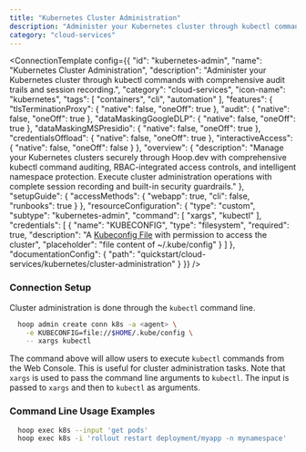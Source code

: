 ```yaml
---
title: "Kubernetes Cluster Administration"
description: "Administer your Kubernetes cluster through kubectl commands with comprehensive audit trails and session recording."
category: "cloud-services"
---
```



<ConnectionTemplate config={{
  "id": "kubernetes-admin",
  "name": "Kubernetes Cluster Administration",
  "description": "Administer your Kubernetes cluster through kubectl commands with comprehensive audit trails and session recording.",
  "category": "cloud-services",
  "icon-name": "kubernetes",
  "tags": [
    "containers",
    "cli",
    "automation"
  ],
  "features": {
    "tlsTerminationProxy": {
      "native": false,
      "oneOff": true
    },
    "audit": {
      "native": false,
      "oneOff": true
    },
    "dataMaskingGoogleDLP": {
      "native": false,
      "oneOff": true
    },
    "dataMaskingMSPresidio": {
      "native": false,
      "oneOff": true
    },
    "credentialsOffload": {
      "native": false,
      "oneOff": true
    },
    "interactiveAccess": {
      "native": false,
      "oneOff": false
    }
  },
  "overview": {
    "description": "Manage your Kubernetes clusters securely through Hoop.dev with comprehensive kubectl command auditing, RBAC-integrated access controls, and intelligent namespace protection. Execute cluster administration operations with complete session recording and built-in security guardrails."
  },
  "setupGuide": {
    "accessMethods": {
      "webapp": true,
      "cli": false,
      "runbooks": true
    }
  },
  "resourceConfiguration": {
    "type": "custom",
    "subtype": "kubernetes-admin",
    "command": [
      "xargs",
      "kubectl"
    ],
    "credentials": [
      {
        "name": "KUBECONFIG",
        "type": "filesystem",
        "required": true,
        "description": "A [Kubeconfig File](https://kubernetes.io/docs/concepts/configuration/organize-cluster-access-kubeconfig/) with permission to access the cluster",
        "placeholder": "file content of ~/.kube/config"
      }
    ]
  },
  "documentationConfig": {
    "path": "quickstart/cloud-services/kubernetes/cluster-administration"
  }
}} />


### Connection Setup

 Cluster administration is done through the `kubectl` command line.

```bash
  hoop admin create conn k8s -a <agent> \
	-e KUBECONFIG=file://$HOME/.kube/config \
	-- xargs kubectl
```
The command above will allow users to execute `kubectl` commands from the Web Console. This is useful for cluster administration tasks.
<Note>
	Note that `xargs` is used to pass the command line arguments to `kubectl`.
	The input is passed to `xargs` and then to `kubectl` as arguments.
</Note>
### Command Line Usage Examples
```bash
  hoop exec k8s --input 'get pods'
  hoop exec k8s -i 'rollout restart deployment/myapp -n mynamespace'
```
